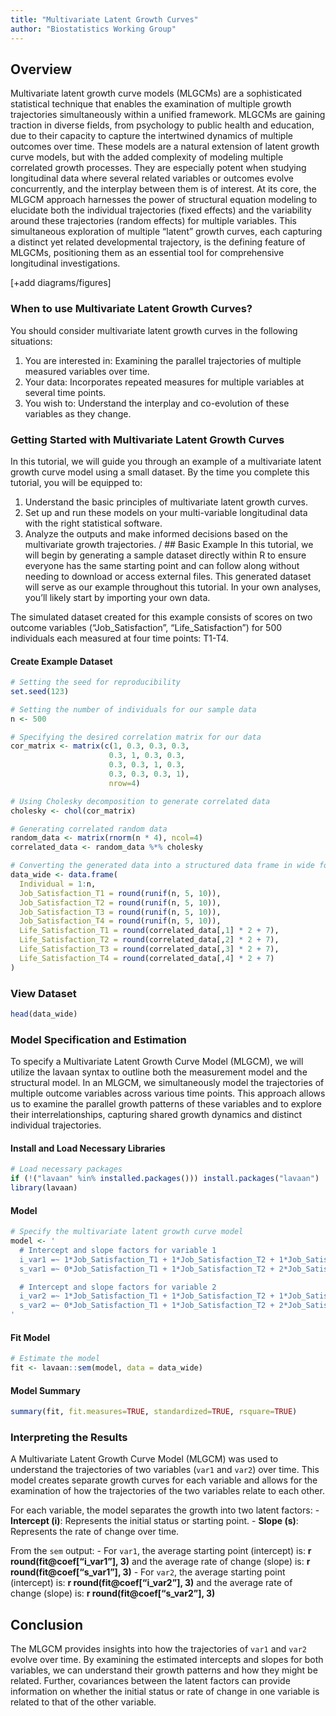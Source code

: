 ```yaml
---
title: "Multivariate Latent Growth Curves"
author: "Biostatistics Working Group"
---
```


## Overview
Multivariate latent growth curve models (MLGCMs) are a sophisticated statistical technique that enables the examination of multiple growth trajectories simultaneously within a unified framework. MLGCMs are gaining traction in diverse fields, from psychology to public health and education, due to their capacity to capture the intertwined dynamics of multiple outcomes over time. These models are a natural extension of latent growth curve models, but with the added complexity of modeling multiple correlated growth processes. They are especially potent when studying longitudinal data where several related variables or outcomes evolve concurrently, and the interplay between them is of interest. At its core, the MLGCM approach harnesses the power of structural equation modeling to elucidate both the individual trajectories (fixed effects) and the variability around these trajectories (random effects) for multiple variables. This simultaneous exploration of multiple "latent" growth curves, each capturing a distinct yet related developmental trajectory, is the defining feature of MLGCMs, positioning them as an essential tool for comprehensive longitudinal investigations.

[+add diagrams/figures]

### When to use Multivariate Latent Growth Curves?
You should consider multivariate latent growth curves in the following situations:

1. You are interested in: Examining the parallel trajectories of multiple measured variables over time.
2. Your data: Incorporates repeated measures for multiple variables at several time points.
3. You wish to: Understand the interplay and co-evolution of these variables as they change.

### Getting Started with Multivariate Latent Growth Curves
In this tutorial, we will guide you through an example of a multivariate latent growth curve model using a small dataset. By the time you complete this tutorial, you will be equipped to:

1. Understand the basic principles of multivariate latent growth curves.
2. Set up and run these models on your multi-variable longitudinal data with the right statistical software.
3. Analyze the outputs and make informed decisions based on the multivariate growth trajectories.
/
## Basic Example
In this tutorial, we will begin by generating a sample dataset directly within R to ensure everyone has the same starting point and can follow along without needing to download or access external files. This generated dataset will serve as our example throughout this tutorial. In your own analyses, you'll likely start by importing your own data.

The simulated dataset created for this example consists of scores on two outcome variables ("Job_Satisfaction", "Life_Satisfaction") for 500 individuals each measured at four time points: T1-T4. 

#### Create Example Dataset
```r

# Setting the seed for reproducibility
set.seed(123)

# Setting the number of individuals for our sample data
n <- 500

# Specifying the desired correlation matrix for our data
cor_matrix <- matrix(c(1, 0.3, 0.3, 0.3, 
                      0.3, 1, 0.3, 0.3,
                      0.3, 0.3, 1, 0.3,
                      0.3, 0.3, 0.3, 1), 
                      nrow=4)

# Using Cholesky decomposition to generate correlated data
cholesky <- chol(cor_matrix)

# Generating correlated random data
random_data <- matrix(rnorm(n * 4), ncol=4)
correlated_data <- random_data %*% cholesky

# Converting the generated data into a structured data frame in wide format
data_wide <- data.frame(
  Individual = 1:n,
  Job_Satisfaction_T1 = round(runif(n, 5, 10)),
  Job_Satisfaction_T2 = round(runif(n, 5, 10)),
  Job_Satisfaction_T3 = round(runif(n, 5, 10)),
  Job_Satisfaction_T4 = round(runif(n, 5, 10)),
  Life_Satisfaction_T1 = round(correlated_data[,1] * 2 + 7),
  Life_Satisfaction_T2 = round(correlated_data[,2] * 2 + 7),
  Life_Satisfaction_T3 = round(correlated_data[,3] * 2 + 7),
  Life_Satisfaction_T4 = round(correlated_data[,4] * 2 + 7)
)

```

### View Dataset
```r
head(data_wide)
```

### Model Specification and Estimation
To specify a Multivariate Latent Growth Curve Model (MLGCM), we will utilize the lavaan syntax to outline both the measurement model and the structural model. In an MLGCM, we simultaneously model the trajectories of multiple outcome variables across various time points. This approach allows us to examine the parallel growth patterns of these variables and to explore their interrelationships, capturing shared growth dynamics and distinct individual trajectories.

#### Install and Load Necessary Libraries
```r
# Load necessary packages
if (!("lavaan" %in% installed.packages())) install.packages("lavaan")
library(lavaan)
```

#### Model
```r

# Specify the multivariate latent growth curve model
model <- '
  # Intercept and slope factors for variable 1
  i_var1 =~ 1*Job_Satisfaction_T1 + 1*Job_Satisfaction_T2 + 1*Job_Satisfaction_T3
  s_var1 =~ 0*Job_Satisfaction_T1 + 1*Job_Satisfaction_T2 + 2*Job_Satisfaction_T3

  # Intercept and slope factors for variable 2
  i_var2 =~ 1*Job_Satisfaction_T1 + 1*Job_Satisfaction_T2 + 1*Job_Satisfaction_T3
  s_var2 =~ 0*Job_Satisfaction_T1 + 1*Job_Satisfaction_T2 + 2*Job_Satisfaction_T3
'
```

#### Fit Model
```r
# Estimate the model
fit <- lavaan::sem(model, data = data_wide)
```

#### Model Summary
```r
summary(fit, fit.measures=TRUE, standardized=TRUE, rsquare=TRUE)
```

### Interpreting the Results
A Multivariate Latent Growth Curve Model (MLGCM) was used to understand the trajectories of two variables (`var1` and `var2`) over time. This model creates separate growth curves for each variable and allows for the examination of how the trajectories of the two variables relate to each other.

For each variable, the model separates the growth into two latent factors:
- **Intercept (i)**: Represents the initial status or starting point.
- **Slope (s)**: Represents the rate of change over time.

From the `sem` output:
- For `var1`, the average starting point (intercept) is: **r round(fit@coef["i_var1"], 3)** and the average rate of change (slope) is: **r round(fit@coef["s_var1"], 3)**
- For `var2`, the average starting point (intercept) is: **r round(fit@coef["i_var2"], 3)** and the average rate of change (slope) is: **r round(fit@coef["s_var2"], 3)**

## Conclusion
The MLGCM provides insights into how the trajectories of `var1` and `var2` evolve over time. By examining the estimated intercepts and slopes for both variables, we can understand their growth patterns and how they might be related. Further, covariances between the latent factors can provide information on whether the initial status or rate of change in one variable is related to that of the other variable.

